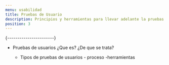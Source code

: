 ```yaml
---
menu: usabilidad
title: Pruebas de Usuario
description: Principios y herramientas para llevar adelante la pruebas de usuarios
position: 3
---
```


 {-----------------------}
- Pruebas de usuarios
      ¿Que es?
      ¿De que se trata?
      
     - Tipos de pruebas de usuarios
      - proceso
      -herramientas
